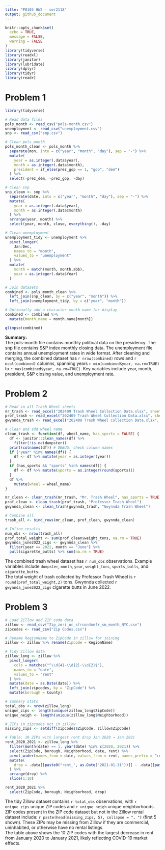 ```yaml
---
title: "P8105 HW2 - swr2118"
output: github_document
---
```


```r
knitr::opts_chunk$set(
  echo = TRUE,
  message = FALSE,
  warning = FALSE
)
library(tidyverse)
library(readxl)
library(janitor)
library(lubridate)
library(dplyr)
library(tidyr)
library(readr)
```


# Problem 1
```r
library(tidyverse)

# Read data files
pols_month <- read_csv("pols-month.csv")
unemployment <- read_csv("unemployment.csv")
snp <- read_csv("snp.csv")

# Clean pols_month
pols_month_clean <- pols_month %>%
  separate(mon, into = c("year", "month", "day"), sep = "-") %>%
  mutate(
    year = as.integer(.data$year),
    month = as.integer(.data$month),
    president = if_else(prez_gop == 1, "gop", "dem")
  ) %>%
  select(-prez_dem, -prez_gop, -day)

# Clean snp
snp_clean <- snp %>%
  separate(date, into = c("year", "month", "day"), sep = "-") %>%
  mutate(
    year = as.integer(.data$year),
    month = as.integer(.data$month)
  ) %>%
  arrange(year, month) %>%
  select(year, month, close, everything(), -day)

# Clean unemployment
unemployment_tidy <- unemployment %>%
  pivot_longer(
    Jan:Dec,
    names_to = "month",
    values_to = "unemployment"
  ) %>%
  mutate(
    month = match(month, month.abb),
    year = as.integer(.data$Year)
  )

# Join datasets
combined <- pols_month_clean %>%
  left_join(snp_clean, by = c("year", "month")) %>%
  left_join(unemployment_tidy, by = c("year", "month"))

# Optionally add a character month name for display
combined <- combined %>%
  mutate(month_name = month.name[month])

glimpse(combined)
```


**Summary:**  
The pols-month file contains monthly political data on the presidency. The snp file contains S&P index monthly closing data. The unemployment file contains annual unemployment rates in wide format. After cleaning and merging, the combined dataset has `r nrow(combined)` rows and `r ncol(combined)` columns, spanning years `r min(combined$year, na.rm=TRUE)` to `r max(combined$year, na.rm=TRUE)`. Key variables include year, month, president, S&P closing value, and unemployment rate.

# Problem 2

```r
# Read in all Trash Wheel sheets
mr_trash <- read_excel("202409 Trash Wheel Collection Data.xlsx", sheet = "Mr. Trash Wheel", skip = 1)
prof_trash <- read_excel("202409 Trash Wheel Collection Data.xlsx", sheet = "Professor Trash Wheel", skip = 1)
gwynnda_trash <- read_excel("202409 Trash Wheel Collection Data.xlsx", sheet = "Gwynnda Trash Wheel", skip = 1)

# Clean and add wheel name
clean_trash <- function(df, wheel_name, has_sports = FALSE) {
  df <- janitor::clean_names(df) %>% 
    filter(!is.na(dumpster))
  print(colnames(df)) # DEBUG: check column names
  if ("year" %in% names(df)) {
    df <- df %>% mutate(year = as.integer(year))
  }
  if (has_sports && "sports" %in% names(df)) {
    df <- df %>% mutate(sports = as.integer(round(sports)))
  }
  df %>%
    mutate(wheel = wheel_name)
}

mr_clean <- clean_trash(mr_trash, "Mr. Trash Wheel", has_sports = TRUE)
prof_clean <- clean_trash(prof_trash, "Professor Trash Wheel")
gwynnda_clean <- clean_trash(gwynnda_trash, "Gwynnda Trash Wheel")

# Combine all
trash_all <- bind_rows(mr_clean, prof_clean, gwynnda_clean)

# Inline results
num_obs <- nrow(trash_all)
prof_total_weight <- sum(prof_clean$weight_tons, na.rm = TRUE)
gwynnda_june2022_cigs <- gwynnda_clean %>%
  filter(year == 2022, month == "June") %>%
  pull(cigarette_butts) %>% sum(na.rm = TRUE)
```

The combined trash wheel dataset has `r num_obs` observations. Example variables include `dumpster`, `month`, `year`, `weight_tons`, `sports_balls`, and `cigarette_butts`.  
The total weight of trash collected by Professor Trash Wheel is `r round(prof_total_weight,2)` tons. Gwynnda collected `r gwynnda_june2022_cigs` cigarette butts in June 2022.

# Problem 3

```r
# Load Zillow and ZIP code data
zillow <- read_csv("Zip_zori_uc_sfrcondomfr_sm_month_NYC.csv")
zipcodes <- read_csv("Zip Codes.csv")

# Rename RegionName to ZipCode in zillow for joining
zillow <- zillow %>% rename(ZipCode = RegionName)

# Tidy zillow data
zillow_long <- zillow %>%
  pivot_longer(
    cols = matches("^\\d{4}-\\d{2}-\\d{2}$"),
    names_to = "date",
    values_to = "rent"
  ) %>%
  mutate(date = as.Date(date)) %>%
  left_join(zipcodes, by = "ZipCode") %>%
  mutate(borough = County)

# Summary stats
total_obs <- nrow(zillow_long)
unique_zips <- length(unique(zillow_long$ZipCode))
unique_neigh <- length(unique(zillow_long$Neighborhood))

# ZIPs in zipcodes not in zillow
missing_zips <- setdiff(zipcodes$ZipCode, zillow$ZipCode)

# Table: 10 ZIPs with largest rent drop Jan 2020 → Jan 2021
rent_2020_2021 <- zillow_long %>%
  filter(month(date) == 1, year(date) %in% c(2020, 2021)) %>%
  select(ZipCode, borough, Neighborhood, date, rent) %>%
  pivot_wider(names_from = date, values_from = rent, names_prefix = "rent_") %>%
  mutate(
    drop = .data[[paste0("rent_", as.Date("2021-01-31"))]] - .data[[paste0("rent_", as.Date("2020-01-31"))]]
  ) %>%
  arrange(drop) %>%
  slice(1:10)

rent_2020_2021 %>%
  select(ZipCode, borough, Neighborhood, drop)
```

The tidy Zillow dataset contains `r total_obs` observations, with `r unique_zips` unique ZIP codes and `r unique_neigh` unique neighborhoods.  
ZIP codes present in the ZIP code dataset but not in the Zillow rental dataset include: `r paste(head(missing_zips, 5), collapse = ", ")` (first 5 shown). These ZIPs may be missing from Zillow if they are commercial, uninhabited, or otherwise have no rental listings.  
The table above shows the 10 ZIP codes with the largest decrease in rent from January 2020 to January 2021, likely reflecting COVID-19 market effects.
